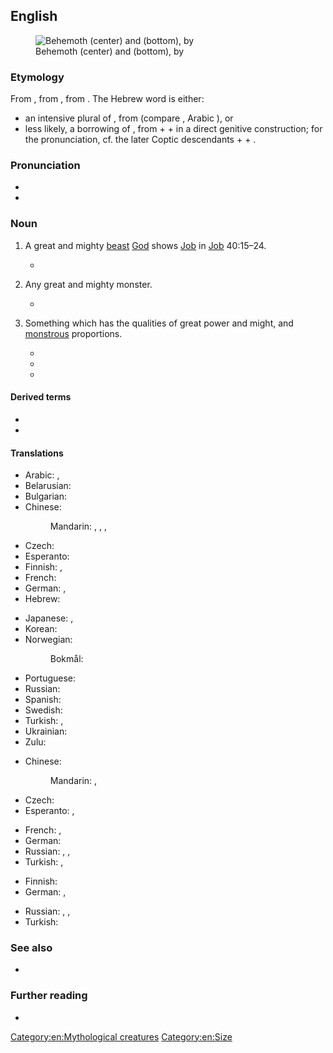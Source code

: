 ==English==
{{was wotd|2006|July|3}}
[[File:Behemoth3.jpg|thumb|Behemoth (center) and {{l|en|leviathan|Leviathan}} (bottom), by {{w|William Blake}}]]

===Etymology===
From {{inh|en|enm|behemoth|behemoth, bemoth}}, from {{der|en|LL.|behemoth}}, from {{der|en|he|בְּהֵמוֹת|tr=behemót}}. The Hebrew word is either:
* an intensive plural of {{m|he|בְּהֵמָה||tr=behemá|beast}}, from {{der|en|sem-pro|-}} (compare {{cog|gez|ብህመ|t=to be dumb, to be speechless}}, Arabic {{m|ar|ب ه م|tr=b-h-m}}), or
* less likely, a borrowing of {{der|en|egy|*pꜣ-jḥ-mw|<hiero>pA-i-H-E1-mw</hiero>|tr={{m|egy|*pꜣ-jḥ-mw}}|hippopotamus|lit=the ox of the water}}, from {{m|egy|pꜣ||definite article}} + {{m|egy|jḥ||ox, cattle}} + {{m|egy|mw||water}} in a direct genitive construction; for the pronunciation, cf. the later Coptic descendants {{m|cop|ⲡ-}} + {{m|cop|ⲉϩⲉ}} + {{m|cop|ⲙⲟⲟⲩ}}.

===Pronunciation===
* {{IPA|en|/bəˈhi(ː)məθ/|/ˈbiːəˌməθ/}}
* {{audio|en|en-us-behemoth.ogg|Audio (US)}}

===Noun===
{{en-noun}}

# {{lb|en|Bible}} A great and mighty [[beast]] [[God]] shows [[Job]] in [[Job]] 40:15–24.
#: {{cot|en|leviathan}}
#* {{RQ:Authorized Version|Job|40|15|18|Behold now '''behemoth''', which I made with thee; he eateth grass as an ox. / Lo now, his strength is in his loins, and his force is in the navel of his belly. / He moveth his tail like a cedar: the sinews of his stones are wrapped together. / His bones are as strong pieces of brass; his bones are like bars of iron.}}
# {{lb|en|by extension}} Any great and mighty monster.
#* {{quote-book|en|year=2001
|author=Eoin Colfer
|authorlink=Eoin Colfer
|title=Artemis Fowl
|page=58
|passage=Next she doused the smouldering troll with the contents of the restaurant's fire extinguisher, hoping the icy powder wouldn't revive the sleeping '''behemoth'''.}}
# {{lb|en|figurative}} Something which has the qualities of great power and might, and [[monstrous]] proportions.
#: {{syn|en|colossus|leviathan|mammoth|titan}}
#* {{quote-journal|en|date=2011-01-18
|first=Joe
|last=Lovejoy
|title=Cardiff City 0 Stoke City 2
|newspaper=Guardian Online
|url=http://www.guardian.co.uk/football/2011/jan/18/cardiff-city-stoke-city-fa-cup?intcmp=239
|page=
|passage=The diehards who did turn out were at least rewarded with a first sight of Jon Parkin, the '''behemoth''' striker signed from Preston, who scored a stunning goal on his debut at Norwich last weekend.}}
#* {{quote-book|en|year=2012
|author=James S. A. Corey
|authorlink=James S. A. Corey
|title=Gods of Risk
|isbn=9780316217651
|passage=The wide access corridors passed slowly, the conduits and pipes like the circulatory system of some vast planetary '''behemoth'''.}}
#* {{quote-journal|en|author=Parul Koul|title=We Built Google. This Is Not the Company We Want to Work For.|work=The New York Times|date=2021-01-04|url=https://www.nytimes.com/2021/01/04/opinion/google-union.html|issn=0362-4331|author2=Chewy Shaw|passage=We are the workers who built Alphabet. We write code, clean offices, serve food, drive buses, test self-driving cars and do everything needed to keep this '''behemoth''' running.}}

====Derived terms====
* {{l|en|behemothian}}
* {{l|en|behemothic}}

====Translations====
{{trans-top|mighty beast in the Book of Job}}
* Arabic: {{t|ar|بَهِيمُوث|m}}, {{t|ar|بَهَمُوت|m}}
* Belarusian: {{t|be|бегемо́т|m}}
* Bulgarian: {{t|bg|бегемо́т|m}}
* Chinese:
*: Mandarin: {{t|cmn|貝西摩斯}}, {{t|cmn|贝西摩斯|tr=bèixīmósī}}, {{t+|cmn|巨獸}}, {{t+|cmn|巨兽|tr=jùshòu}}
* Czech: {{t|cs|behemot|m}}
* Esperanto: {{t|eo|behemoto}}
* Finnish: {{t+|fi|behemot}}, {{t+|fi|virtahepo}}
* French: {{t+|fr|Béhémoth}}
* German: {{t+|de|Behemoth}}, {{t+|de|Moloch|m}}
* Hebrew: {{t+|he|בְּהֵמוֹת|m|tr=behemót}}
{{trans-mid}}
* Japanese: {{t|ja|ベヘモット|tr=behemotto}}, {{t|ja|ベヒーモス|tr=behīmosu}}
* Korean: {{t|ko|베헤모스}}
* Norwegian:
*: Bokmål: {{t|nb|Behemot}}
* Portuguese: {{t|pt|Beemôt|m}}
* Russian: {{t+|ru|бегемо́т|m}} {{qualifier|"hippopotamus" in modern Russian}}
* Spanish: {{t|es|behemot|f-p}} {{qualifier|rare}}
* Swedish: {{t+|sv|Behemot}}
* Turkish: {{t|tr|behemot}}, {{t|tr|dev yaratık}}
* Ukrainian: {{t+|uk|бегемо́т|m}}
* Zulu: {{t|zu|uBehemoti}}
{{trans-bottom}}

{{trans-top|mighty monster}}
* Chinese:
*: Mandarin: {{t+|cmn|巨獸}}, {{t+|cmn|巨兽|tr=jùshòu}}
* Czech: {{t|cs|obluda|f}}
* Esperanto: {{t|eo|behemo}}, {{t|eo|behemoto}}
{{trans-mid}}
* French: {{t|fr|béhémoth|m}}, {{t|fr|béhémot|m}}
* German: {{t|de|Riesentier|n}}
* Russian: {{t+|ru|чу́дище|n}}, {{t+|ru|чудо́вище|n}}, {{t+|ru|монстр|m}}
* Turkish: {{t+|tr|dev}}, {{t|tr|dev hayvan}}
{{trans-bottom}}

{{trans-top|something of great size and power}}
* Finnish: {{t+|fi|jättiläinen}}
* German: {{t+|de|Gigant|m}}, {{t+|de|Koloss|m}}
{{trans-mid}}
* Russian: {{t+|ru|гига́нт|m}}, {{t+|ru|велика́н|m}}, {{t+|ru|исполи́н|m}}
* Turkish: {{t+|tr|dev}}
{{trans-bottom}}

===See also===
* {{l|en|leviathan}}

===Further reading===
* {{pedia}}

[[Category:en:Mythological creatures]]
[[Category:en:Size]]